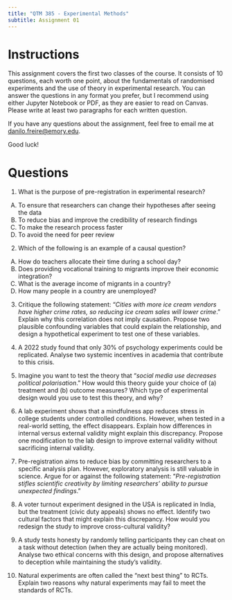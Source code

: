 ```yaml
---
title: "QTM 385 - Experimental Methods"
subtitle: Assignment 01
---
```


# Instructions

This assignment covers the first two classes of the course. It consists of 10 questions, each worth one point, about the fundamentals of randomised experiments and the use of theory in experimental research. You can answer the questions in any format you prefer, but I recommend using either Jupyter Notebook or PDF, as they are easier to read on Canvas. Please write at least two paragraphs for each written question.

If you have any questions about the assignment, feel free to email me at <danilo.freire@emory.edu>.

Good luck!

# Questions

1. What is the purpose of pre-registration in experimental research?
   
A) To ensure that researchers can change their hypotheses after seeing the data
B) To reduce bias and improve the credibility of research findings
C) To make the research process faster
D) To avoid the need for peer review

2. Which of the following is an example of a causal question?

A) How do teachers allocate their time during a school day?
B) Does providing vocational training to migrants improve their economic integration?
C) What is the average income of migrants in a country?
D) How many people in a country are unemployed?

3. Critique the following statement: "_Cities with more ice cream vendors have higher crime rates, so reducing ice cream sales will lower crime_." Explain why this correlation does not imply causation. Propose two plausible confounding variables that could explain the relationship, and design a hypothetical experiment to test one of these variables.

4. A 2022 study found that only 30% of psychology experiments could be replicated. Analyse two systemic incentives in academia that contribute to this crisis. 

5. Imagine you want to test the theory that "_social media use decreases political polarisation_." How would this theory guide your choice of (a) treatment and (b) outcome measures? Which type of experimental design would you use to test this theory, and why?

6. A lab experiment shows that a mindfulness app reduces stress in college students under controlled conditions. However, when tested in a real-world setting, the effect disappears. Explain how differences in internal versus external validity might explain this discrepancy. Propose one modification to the lab design to improve external validity without sacrificing internal validity.

7. Pre-registration aims to reduce bias by committing researchers to a specific analysis plan. However, exploratory analysis is still valuable in science. Argue for or against the following statement: "_Pre-registration stifles scientific creativity by limiting researchers’ ability to pursue unexpected findings_." 

8. A voter turnout experiment designed in the USA is replicated in India, but the treatment (civic duty appeals) shows no effect. Identify two cultural factors that might explain this discrepancy. How would you redesign the study to improve cross-cultural validity?

9. A study tests honesty by randomly telling participants they can cheat on a task without detection (when they are actually being monitored). Analyse two ethical concerns with this design, and propose alternatives to deception while maintaining the study’s validity.

10. Natural experiments are often called the "next best thing" to RCTs. Explain two reasons why natural experiments may fail to meet the standards of RCTs.